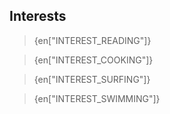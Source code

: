 
## Interests

> {en["INTEREST_READING"]}

> {en["INTEREST_COOKING"]}

> {en["INTEREST_SURFING"]}

> {en["INTEREST_SWIMMING"]}
